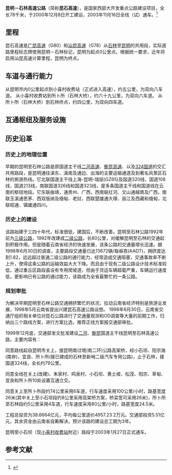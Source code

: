 {{中国高速公路信息框
| 编号 = G78
| 名称 = 汕頭－昆明高速公路 (石林－昆明（石虎關）)
| 地圖 = 
| 路線簡稱 = 昆石
| 最近通車日期 = 2003年11月16日
| 规划总里程 = 78
| 起點 = [[昆明市|昆明市]][[石林彝族自治县|石林彝族自治县]]石林互通（接{{China Expwy Name|G78|[[西石高速公路|西石高速公路]]}}）
| 終點 = [[昆明市|昆明市]][[官渡区|官渡区]]石虎關互通
| 出口處數 = 9
| 服务区数 = 3
| 停车区数 = 1
| ahn = 
}}
{{中国高速公路信息框
| 编号 = G80
| 名称 = 广州－昆明高速公路 (石林－昆明（石虎關）)
| 地圖 = 
| 路線簡稱 = 昆石
| 最近通車日期 = 2003年11月16日
| 规划总里程 = 78
| 起點 = [[昆明市|昆明市]][[石林彝族自治县|石林彝族自治县]]石林互通（接{{China Expwy Name|G80|[[石锁高速公路|石锁高速公路]]}}）
| 終點 = [[昆明市|昆明市]][[官渡区|官渡区]]石虎關互通
| 出口處數 = 9
| 服务区数 = 3
| 停车区数 = 1
| ahn = 
}}

'''昆明－石林高速公路'''（简称'''昆石高速'''），是国家西部大开发重点公路建设项目，全长78千米，于2000年12月8日开工建设，2003年11月16日全线（试）通车。<ref>{{cite web|url=http://www.yn.xinhuanet.com/topic/2009-09/28/content_17835819.htm|title=昆石——云南第一条通往旅游风景区的高速公路|author=云南省公路开发投资有限责任公司|date=2009-09-28|publisher=新华网|deadurl=yes|archiveurl=https://archive.is/20150609052101/http://www.yn.xinhuanet.com/topic/2009-09/28/content_17835819.htm|archivedate=2015-06-09|accessdate=2015-06-23}}</ref>

== 里程 ==

昆石高速是[[广昆高速|广昆高速]]（G80）和[[汕昆高速|汕昆高速]]（G78）从[[石林彝族自治县|石林]]至[[昆明|昆明]]的共用段，实际道路里程标志牌使用昆明－石林标记，昆明为起点0公里点。根据统一要求，近年将启用汕昆高速计算里程，昆明为终点。

== 车道与通行能力 ==

从昆明市内0公里起点到小喜村收费站（正式进入高速），约五公里，为双向八车道。
从小喜村收费站到所卜所（石林大桥），约六十九公里，为双向六车道。
从所卜所（石林大桥）到石林终点，约四公里，为双向四车道。

==互通枢纽及服务设施==
{{Start expwy exit box|place=1}}
{{Expwy exit item|place=[[昆明市|昆明市]]<br />[[石林彝族自治县|石林彝族自治县]]|state=c|type=H|name=石林|index=|highway connection={{China Expwy Name|G78|[[西石高速公路|西石高速公路]]}}<br />{{China Expwy Name|G80|[[石鎖高速公路|石鎖高速公路]]}}}}
{{Expwy exit item|place=[[昆明市|昆明市]]<br />[[宜良县|宜良县]]|place rows=3|state=c|type=H|name=宜良|index=|highway connection={{China Expwy Name|G5601|[[昆明东南高速公路|昆明东南高速公路]]}}}}
{{Expwy exit item|state=c|type=E|name=宜良|index=|road connection={{中国国道名|324|蓬萊大道}}<br />{{中国省道名|207|汇东东路}}}}
{{Expwy exit item|state=c|type=E|name=草甸|index=|road connection=}}
{{Expwy exit item|place=[[玉溪市|玉溪市]]<br />[[澄江市|澄江市]]|place rows=2|state=c|type=E|name=阳宗|index=|road connection=澄阳路}}
{{Expwy exit item|state=c|type=S|name=阳宗服务区|index=}}
{{Expwy exit item|place=[[昆明市|昆明市]]<br />[[呈贡区|呈贡区]]|place rows=5|state=c|type=E|name=马郎|index=|road connection={{中国县道名|013|三铝公路}}}}
{{Expwy exit item|state=c|type=E|name=松茂|index=|road connection={{中国县道名|013|松马段}}}}
{{Expwy exit item|state=l|type=P|name=小团山停车区|index=|comment=僅汕頭方向}}
{{Expwy exit item|state=c|type=H|name=小团山|index=|highway connection={{China Expwy Name|G85|[[新嵩昆高速公路|新嵩昆高速公路]]}}<br />{{China Expwy Name|G85|[[黄马高速公路|黄马高速公路]]}}}}
{{Expwy exit item|state=c|type=E|name=王家营|index=|road connection=石龙路}}
{{Expwy exit item|place=[[昆明市|昆明市]]<br />[[官渡区|官渡区]]|place rows=8|state=c|type=H|name=科技园|index=|highway connection={{China Expwy Name|G56|[[昆明南连接线|昆明南连接线]]}}}}
{{Expwy exit item|state=c|type=S|name=龙昇服务区|index=}}
{{Expwy exit item|state=c|type=ET|name=小喜村|index=|road connection={{中国省道名|101|昆石公路}}}}
{{Expwy exit item|state=c|type=H|name=鸣泉村|index=|highway connection={{China Expwy Name|G8511|[[昆玉高速公路|昆玉高速公路]]}}}}
{{Expwy exit item|state=c|type=E|name=小板桥|index=|road connection=云大西路}}
{{Expwy exit item|state=c|type=E|name=朱家村|index=|road connection=东三环路<br />彩云北路}}
{{Expwy exit item|state=c|type=S|name=石虎關服务区|index=}}
{{Expwy exit item|state=c|type=MH|name=石虎關|index=|highway connection=二环快速路}}
{{End expwy exit box|place=1}}

== 历史沿革 ==

===历史上的地理位置===

早期的昆明至石林公路是原国道主干线[[二河高速公路|二河高速]]、[[衡昆高速公路|衡昆高速]]、以及[[324国道|324国道]]的交汇共用路段，是昆明通往滇东、滇南及通边、出海的主要运输通道及到著名风景区石林的旅游热线。它北联国道主干线上海-昆明-瑞丽(GZ65)及国道320线、国道108线、国道213线，南联国道326线和国道323线，是多条国道主干线和国道线在云南的枢纽地段。它东联曲靖，通贵州、广西，西南联红河、文山通越南及广西，南联玉溪通思茅、西双版纳及缅甸、老挝，西联楚雄通大理、丽江及西藏和缅甸，北联昭通、镇雄通四川。

===历史上的建设===

该路始建于三四十年代，标准很低，建国后，不断改善。昆明至石林公路1992年前为[[三级公路|三级公路]]，1992年改建成[[二级公路|二级公路]]，长80公里，对缓解昆明至石林的交通起到积极作用。但是随着云南省经济的快速发展，该条公路的交通量增长迅速。据1998年6月30日的调查，主要路段交通量已达13672辆/每昼夜(AADT)，拥挤度达到1.82，远远超过普通二级公路的通行能力，经常造成交通阻塞，交通事故率不断上升，使得这条公路的运输效益大大下降。而且由于现有二级公路设计技术标准较低，通过重丘区路段虽设有专用爬坡道，但由于货运车辆超载严重，车辆运行速度低，更影响已有公路的通过能力，该路成为全省最繁忙的一条公路。

===规划审批===

为解决早期昆明至石林公路交通拥挤繁忙的状况，拉动云南省经济特别是旅游业发展，1998年5月云南省提出兴建昆石高速公路设想。 1998年6月30日，云南省交通厅组织相关单位对昆石公路进行了交通量观测和OD调查等大量的前期工作，归纳出三个路线方案，进行方案比选，推荐正线方案报交通部审批。

1999年12月底，交通部发文批准建设[[二河高速公路|二河]]、[[衡昆高速公路|衡昆]]国道主干线昆明至石林高速公路，主要内容有：

同意路线起自昆明市关上，接昆明南过境(南二环)公路高架桥，经小石坝、阳宗海(南岸)、宜良、所卜所(接已建成的石林至新哨二级汽车专用公路)，止于石林，接国道324线，全长约79公里。

同意全线在关上(改建)、朱家村、鸣泉村、小石坝、黄土坡、松茂、阳宗、草甸、宜良和所卜所10处设置互通立交。

同意关上至所卜所段约74公里采用6车道，行车速度采用100公里/小时，路基宽度26米(其中关上至小石坝段约8公里采用高架桥方案，桥梁宽可采用26米)，所卜所至石林段约5公里采用4车道，行车速度采用80公里/小时，路基宽度24.5米。

工程总投资为38.6664亿元，平均每公里造价4957.23 2万元。交通部投资5.51亿元，其余资金由云南省自筹解决，预计该路的建设总工期为3年。

昆明至小石坝（现[[小喜村收费站|小喜村收费站]]附近）路段于2003年1月27日正式通车。

==参考文献==
{{reflist}}
{{云南省高速公路}}